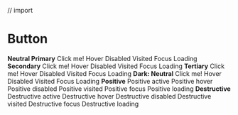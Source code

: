 // import

<Meta title="Components/Button" />

# Button

<gds-main>
  <gds-buttons>
    <gds-row>
      <strong>Neutral Primary</strong>
      <gds-button lead="plus" variant="primary" active>
        Click me!
      </gds-button>
      <gds-button trail="plus" hover>
        Hover
      </gds-button>
      <gds-button disabled>Disabled</gds-button>
      <gds-button visited>Visited</gds-button>
      <gds-button focus>Focus</gds-button>
      <gds-button loading>Loading</gds-button>
    </gds-row>
    <gds-row>
      <strong>Secondary</strong>
      <gds-button secondary active leadingIcon="plus">
        Click me!
      </gds-button>
      <gds-button secondary hover>
        Hover
      </gds-button>
      <gds-button secondary disabled>
        Disabled
      </gds-button>
      <gds-button secondary visited>
        Visited
      </gds-button>
      <gds-button secondary focus>
        Focus
      </gds-button>
      <gds-button secondary loading>
        Loading
      </gds-button>
    </gds-row>
    <gds-row>
      <strong>Tertiary</strong>
      <gds-button tertiary active>
        Click me!
      </gds-button>
      <gds-button tertiary hover>
        Hover
      </gds-button>
      <gds-button tertiary disabled>
        Disabled
      </gds-button>
      <gds-button tertiary visited>
        Visited
      </gds-button>
      <gds-button tertiary focus>
        Focus
      </gds-button>
      <gds-button tertiary loading>
        Loading
      </gds-button>
    </gds-row>
    <gds-row>
      <strong>Dark: Neutral</strong>
      <gds-button dark-mode active>
        Click me!
      </gds-button>
      <gds-button dark-mode hover>
        Hover
      </gds-button>
      <gds-button dark-mode disabled>
        Disabled
      </gds-button>
      <gds-button dark-mode visited>
        Visited
      </gds-button>
      <gds-button dark-mode focus>
        Focus
      </gds-button>
      <gds-button dark-mode loading>
        Loading
      </gds-button>
    </gds-row>
  </gds-buttons>
  <gds-buttons positive>
    <strong>Positive</strong>
    <gds-button positive active>
      Positive active
    </gds-button>
    <gds-button positive hover>
      Positive hover
    </gds-button>
    <gds-button positive disabled>
      Positive disabled
    </gds-button>
    <gds-button positive visited>
      Positive visited
    </gds-button>
    <gds-button positive focus>
      Positive focus
    </gds-button>
    <gds-button positive loading>
      Positive loading
    </gds-button>
  </gds-buttons>
  <gds-buttons>
    <strong>Destructive</strong>
    <gds-button destructive active>
      Destructive active
    </gds-button>
    <gds-button destructive hover>
      Destructive hover
    </gds-button>
    <gds-button destructive disabled>
      Destructive disabled
    </gds-button>
    <gds-button destructive visited>
      Destructive visited
    </gds-button>
    <gds-button destructive focus>
      Destructive focus
    </gds-button>
    <gds-button destructive loading>
      Destructive loading
    </gds-button>
  </gds-buttons>
</gds-main>
